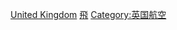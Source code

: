 {{Catnav|頁面分類|人类社会|人物|職業|各职业英国人}}
{{Catnav|頁面分類|人类社会|人物|各職業人物|飞行员}}
{{Catnav|頁面分類|人类社会|交通|航空|飞行员}}
{{Catnav|頁面分類|人物|職業|各职业英国人}}
{{Catnav|頁面分類|人物|各國人物|美国人|各职业英国人}}
{{Catnav|頁面分類|人物|各職業人物|飞行员}}
{{Commonscat|Aviators from the United Kingdom}}

[[Category:各國飛行員|United Kingdom]]
[[Category:英國交通相關人物|飛]]
[[Category:英国航空|Category:英国航空]]